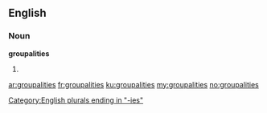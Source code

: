 ==English==

===Noun===
'''groupalities''' {{p}}

# {{context|rare|nonstandard|lang=en}} {{plural of|groupality}}

[[Category:English plurals ending in "-ies"]]

[[ar:groupalities]]
[[fr:groupalities]]
[[ku:groupalities]]
[[my:groupalities]]
[[no:groupalities]]